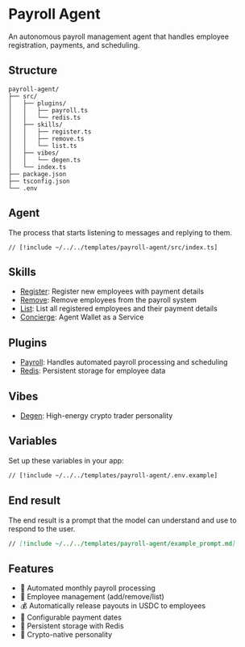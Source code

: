 # Payroll Agent

An autonomous payroll management agent that handles employee registration, payments, and scheduling.

## Structure

```
payroll-agent/
├── src/
│   ├── plugins/
│   │   ├── payroll.ts
│   │   └── redis.ts
│   ├── skills/
│   │   ├── register.ts
│   │   ├── remove.ts
│   │   └── list.ts
│   ├── vibes/
│   │   └── degen.ts
│   └── index.ts
├── package.json
├── tsconfig.json
└── .env
```

## Agent

The process that starts listening to messages and replying to them.

```tsx [src/index.ts]
// [!include ~/../../templates/payroll-agent/src/index.ts]
```

## Skills

- [Register](https://github.com/ephemeraHQ/message-kit/blob/main/templates/payroll-agent/src/skills/register.ts): Register new employees with payment details
- [Remove](https://github.com/ephemeraHQ/message-kit/blob/main/templates/payroll-agent/src/skills/remove.ts): Remove employees from the payroll system
- [List](https://github.com/ephemeraHQ/message-kit/blob/main/templates/payroll-agent/src/skills/list.ts): List all registered employees and their payment details
- [Concierge](/framework/skills/concierge): Agent Wallet as a Service

## Plugins

- [Payroll](https://github.com/ephemeraHQ/message-kit/blob/main/templates/payroll-agent/src/plugins/payroll.ts): Handles automated payroll processing and scheduling
- [Redis](https://github.com/ephemeraHQ/message-kit/blob/main/templates/payroll-agent/src/plugins/redis.ts): Persistent storage for employee data

## Vibes

- [Degen](/vibes/degen): High-energy crypto trader personality

## Variables

Set up these variables in your app:

```bash [cmd]
// [!include ~/../../templates/payroll-agent/.env.example]
```

## End result

The end result is a prompt that the model can understand and use to respond to the user.

```md [example_prompt.md]
// [!include ~/../../templates/payroll-agent/example_prompt.md]
```

## Features

- 🔄 Automated monthly payroll processing
- 👥 Employee management (add/remove/list)
- 💰 Automatically release payouts in USDC to employees
- 📅 Configurable payment dates
- 💾 Persistent storage with Redis
- 🤖 Crypto-native personality
